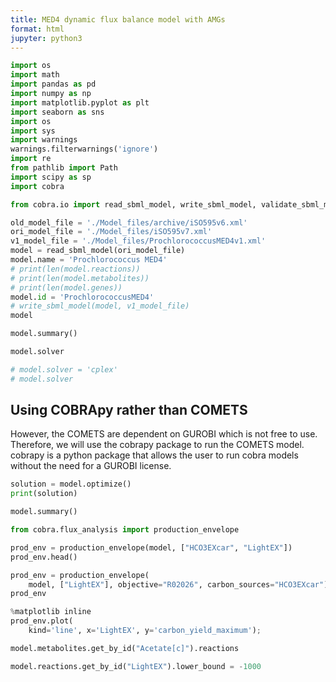 ```yaml
---
title: MED4 dynamic flux balance model with AMGs
format: html
jupyter: python3
---
```


```python
import os
import math
import pandas as pd
import numpy as np
import matplotlib.pyplot as plt
import seaborn as sns
import os
import sys
import warnings
warnings.filterwarnings('ignore')
import re
from pathlib import Path
import scipy as sp
import cobra

from cobra.io import read_sbml_model, write_sbml_model, validate_sbml_model
```

```python
old_model_file = './Model_files/archive/iSO595v6.xml'
ori_model_file = './Model_files/iSO595v7.xml'
v1_model_file = './Model_files/ProchlorococcusMED4v1.xml' 
model = read_sbml_model(ori_model_file)
model.name = 'Prochlorococcus MED4'
# print(len(model.reactions))
# print(len(model.metabolites))
# print(len(model.genes))
model.id = 'ProchlorococcusMED4'
# write_sbml_model(model, v1_model_file)
model
```

```python
model.summary()
```

```python
model.solver
```

```python
# model.solver = 'cplex'
# model.solver
```

## Using COBRApy rather than COMETS

However, the COMETS are dependent on GUROBI which is not free to use. Therefore, we will use the cobrapy package to run the COMETS model. cobrapy is a python package that allows the user to run cobra models without the need for a GUROBI license. 

```python
solution = model.optimize()
print(solution)
```

```python
model.summary()
```

```python
from cobra.flux_analysis import production_envelope
```

```python
prod_env = production_envelope(model, ["HCO3EXcar", "LightEX"])
prod_env.head()
```

```python
prod_env = production_envelope(
    model, ["LightEX"], objective="R02026", carbon_sources="HCO3EXcar")
prod_env
```

```python
%matplotlib inline
prod_env.plot(
    kind='line', x='LightEX', y='carbon_yield_maximum');
```

```python
model.metabolites.get_by_id("Acetate[c]").reactions
```

```python
model.reactions.get_by_id("LightEX").lower_bound = -1000
```


